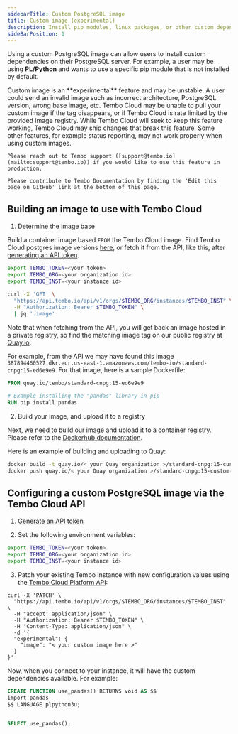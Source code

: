 ```yaml
---
sidebarTitle: Custom PostgreSQL image
title: Custom image (experimental)
description: Install pip modules, linux packages, or other custom dependencies in your Tembo Cloud instance
sideBarPosition: 1
---
```



Using a custom PostgreSQL image can allow users to install custom dependencies on their PostgreSQL server. For example, a user may be using **PL/Python** and wants to use a specific pip module that is not installed by default.

<Callout variant='warning'>
    Custom image is an **experimental** feature and may be unstable. A user could send an invalid image such as incorrect architecture, PostgreSQL version, wrong base image, etc. Tembo Cloud may be unable to pull your custom image if the tag disappears, or if Tembo Cloud is rate limited by the provided image registry. While Tembo Cloud will seek to keep this feature working, Tembo Cloud may ship changes that break this feature. Some other features, for example status reporting, may not work properly when using custom images.

    Please reach out to Tembo support ([support@tembo.io](mailto:support@tembo.io)) if you would like to use this feature in production.

    Please contribute to Tembo Documentation by finding the 'Edit this page on GitHub' link at the bottom of this page.
</Callout>

## Building an image to use with Tembo Cloud

1. Determine the image base

Build a container image based `FROM` the Tembo Cloud image. Find Tembo Cloud postgres image versions [here](https://quay.io/repository/tembo/standard-cnpg?tab=tags), or fetch it from the API, like this, after [generating an API token](/docs/development/api).

```bash
export TEMBO_TOKEN=<your token>
export TEMBO_ORG=<your organization id>
export TEMBO_INST=<your instance id>

curl -X 'GET' \
  "https://api.tembo.io/api/v1/orgs/$TEMBO_ORG/instances/$TEMBO_INST" \
  -H "Authorization: Bearer $TEMBO_TOKEN" \
  | jq '.image'
```

Note that when fetching from the API, you will get back an image hosted in a private registry, so find the matching image tag on our public registry at [Quay.io](https://quay.io/organization/tembo).

For example, from the API we may have found this image `387894460527.dkr.ecr.us-east-1.amazonaws.com/tembo-io/standard-cnpg:15-ed6e9e9`. For that image, here is a sample Dockerfile:

```Dockerfile
FROM quay.io/tembo/standard-cnpg:15-ed6e9e9

# Example installing the "pandas" library in pip
RUN pip install pandas
```

2. Build your image, and upload it to a registry

Next, we need to build our image and upload it to a container registry. Please refer to the [Dockerhub documentation](https://docs.docker.com/guides/walkthroughs/publish-your-image/).

Here is an example of building and uploading to Quay:
```bash
docker build -t quay.io/< your Quay organization >/standard-cnpg:15-custom-image-example .
docker push quay.io/< your Quay organization >/standard-cnpg:15-custom-image-example
```

## Configuring a custom PostgreSQL image via the Tembo Cloud API

1. [Generate an API token](/docs/development/api)

2. Set the following environment variables:

```sh
export TEMBO_TOKEN=<your token>
export TEMBO_ORG=<your organization id>
export TEMBO_INST=<your instance id>
```

3. Patch your existing Tembo instance with new configuration values using the [Tembo Cloud Platform API](https://api.tembo.io/redoc):

```shell
curl -X 'PATCH' \
  "https://api.tembo.io/api/v1/orgs/$TEMBO_ORG/instances/$TEMBO_INST" \
  -H "accept: application/json" \
  -H "Authorization: Bearer $TEMBO_TOKEN" \
  -H "Content-Type: application/json" \
  -d '{
  "experimental": {
    "image": "< your custom image here >"
  }
}'
```
Now, when you connect to your instance, it will have the custom dependencies available. For example:

```sql
CREATE FUNCTION use_pandas() RETURNS void AS $$
import pandas
$$ LANGUAGE plpython3u;


SELECT use_pandas();
```
